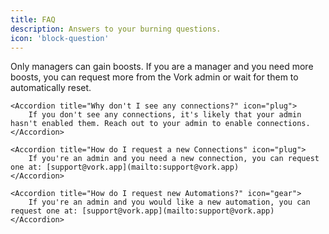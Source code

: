 ```yaml
---
title: FAQ
description: Answers to your burning questions.
icon: 'block-question'
---
```


<AccordionGroup>
    <Accordion title="How do I gain boosts?" icon="fire">
        Only managers can gain boosts. If you are a manager and you need more boosts, you can request more from the Vork admin or wait for them to automatically reset.
    </Accordion>

    <Accordion title="Why don't I see any connections?" icon="plug">
        If you don't see any connections, it's likely that your admin hasn't enabled them. Reach out to your admin to enable connections.
    </Accordion>

    <Accordion title="How do I request a new Connections" icon="plug">
        If you're an admin and you need a new connection, you can request one at: [support@vork.app](mailto:support@vork.app)
    </Accordion>

    <Accordion title="How do I request new Automations?" icon="gear">
        If you're an admin and you would like a new automation, you can request one at: [support@vork.app](mailto:support@vork.app)
    </Accordion>
</AccordionGroup>